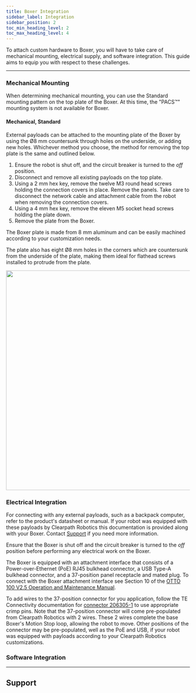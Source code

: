 ```yaml
---
title: Boxer Integration
sidebar_label: Integration
sidebar_position: 2
toc_min_heading_level: 2
toc_max_heading_level: 4
---
```



<ComponentIntroductionBoxer />

To attach custom hardware to Boxer, you will have to take care of mechanical mounting, electrical
supply, and software integration. This guide aims to equip you with respect to these challenges.

---

### Mechanical Mounting

When determining mechanical mounting, you can use the Standard mounting pattern on the top plate of the Boxer.
At this time, the "PACS&trade;" mounting system is not available for Boxer.

#### Mechanical, Standard

External payloads can be attached to the mounting plate of the Boxer by using the Ø8 mm countersunk through holes on the underside, or adding new holes.
Whichever method you choose, the method for removing the top plate is the same and outlined below.

1. Ensure the robot is shut off, and the circuit breaker is turned to the _off_ position.
2. Disconnect and remove all existing payloads on the top plate.
3. Using a 2 mm hex key, remove the twelve M3 round head screws holding the connection covers in place.
   Remove the panels.
   Take care to disconnect the network cable and attachment cable from the robot when removing the connection covers.
4. Using a 4 mm hex key, remove the eleven M5 socket head screws holding the plate down.
5. Remove the plate from the Boxer.

The Boxer plate is made from 8 mm aluminum and can be easily machined according to your customization needs.

The plate also has eight Ø8 mm holes in the corners which are countersunk from the underside of the plate, making them ideal for flathead screws installed to protrude from the plate.

<center>
  <img
    src="/img/robot_images/boxer_images/robot_boxer_19.png"
    width="600"
  />
</center>

### Electrical Integration

For connecting with any external payloads, such as a backpack computer, refer to the product's datasheet or manual.
If your robot was equipped with these payloads by Clearpath Robotics this documentation is provided along with your Boxer.
Contact [Support](#support) if you need more information.

Ensure that the Boxer is shut off and the circuit breaker is turned to the _off_ position before performing any electrical work on the Boxer.

The Boxer is equipped with an attachment interface that consists of a Power-over-Ethernet (PoE) RJ45 bulkhead connector, a USB Type-A bulkhead connector, and a 37-position panel receptacle and mated plug.
To connect with the Boxer attachment interface see Section 10 of the [OTTO 100 V2.5 Operation and Maintenance Manual](https://docs.ottomotors.com/PDFs/100-v2.5-OMM.pdf).

To add wires to the 37-position connector for you application, follow the TE Connectivity documentation for [connector 206305-1](https://www.te.com/usa-en/product-206305-1.html) to use appropriate crimp pins.
Note that the 37-position connector will come pre-populated from Clearpath Robotics with 2 wires.
These 2 wires complete the base Boxer's Motion Stop loop, allowing the robot to move.
Other positions of the connector may be pre-populated, well as the PoE and USB, if your robot was equipped with payloads according to your Clearpath Robotics customizations.

### Software Integration

<ComponentCommonSoftwareIntegration />

---

## Support

<Support />
